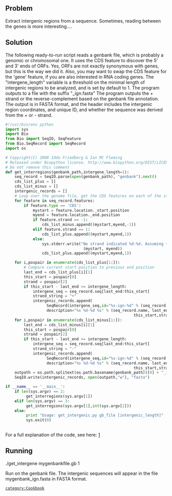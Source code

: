 == Problem ==
Extract intergenic regions from a sequence. Sometimes, reading between the genes is more interesting....

== Solution ==

The following ready-to-run script reads a genbank file, which is probably a genomic or chromosomal one. It uses the CDS feature to discover  the 5' and 3' ends of ORFs. Yes, ORFs are not exactly synonymous with genes, but this is the way we did it. Also, you may want to swap the CDS feature for the 'gene' feature, if you are also interested in RNA coding genes.  The "intergene_length" variable is a threshold on the minimal length of intergenic regions to be analyzed, and is set by default to 1. The program outputs to a file with the suffix "_ign.fasta" The program outputs the + strand or the reverse-complement based on the genbank file annotation. The output is in FASTA format, and the header includes the intergenic region coordinates, and unique ID, and whether the sequence was derived from the + or - strand.

<source lang=python>
#!/usr/bin/env python
import sys
import Bio
from Bio import SeqIO, SeqFeature
from Bio.SeqRecord import SeqRecord
import os

# Copyright(C) 2009 Iddo Friedberg & Ian MC Fleming
# Released under Biopython license. http://www.biopython.org/DIST/LICENSE
# Do not remove this comment
def get_interregions(genbank_path,intergene_length=1):
    seq_record = SeqIO.parse(open(genbank_path), "genbank").next()
    cds_list_plus = []
    cds_list_minus = []
    intergenic_records = []
    # Loop over the genome file, get the CDS features on each of the strands
    for feature in seq_record.features:
        if feature.type == 'CDS':
            mystart = feature.location._start.position
            myend = feature.location._end.position
            if feature.strand == -1:
                cds_list_minus.append((mystart,myend,-1))
            elif feature.strand == 1:
                cds_list_plus.append((mystart,myend,1))
            else:
                sys.stderr.write("No strand indicated %d-%d. Assuming +\n" %
                                  (mystart, myend))
                cds_list_plus.append((mystart,myend,1))

    for i,pospair in enumerate(cds_list_plus[1:]):
        # Compare current start position to previous end position
        last_end = cds_list_plus[i][1]
        this_start = pospair[0]
        strand = pospair[2]
        if this_start - last_end >= intergene_length:
            intergene_seq = seq_record.seq[last_end:this_start]
            strand_string = "+"
            intergenic_records.append(
                  SeqRecord(intergene_seq,id="%s-ign-%d" % (seq_record.name,i),
                  description="%s %d-%d %s" % (seq_record.name, last_end+1,
                                                        this_start,strand_string)))
    for i,pospair in enumerate(cds_list_minus[1:]):
        last_end = cds_list_minus[i][1]
        this_start = pospair[0]
        strand = pospair[2]
        if this_start - last_end >= intergene_length:
            intergene_seq = seq_record.seq[last_end:this_start]
            strand_string = "-"
            intergenic_records.append(
                  SeqRecord(intergene_seq,id="%s-ign-%d" % (seq_record.name,i),
                  description="%s %d-%d %s" % (seq_record.name, last_end+1,
                                                        this_start,strand_string)))
    outpath = os.path.splitext(os.path.basename(genbank_path))[0] + "_ign.fasta"
    SeqIO.write(intergenic_records, open(outpath,"w"), "fasta")

if __name__ == '__main__':
    if len(sys.argv) == 2:
         get_interregions(sys.argv[1])
    elif len(sys.argv) == 3:
         get_interregions(sys.argv[1],int(sys.argv[2]))
    else:
         print "Usage: get_intergenic.py gb_file [intergenic_length]"
         sys.exit(0)
 
</source>

For a full explanation of the code, see here: [http://bytesizebio.net/index.php/2010/02/11/short-bioinformatic-hacks-reading-between-the-genes/]

== Running ==

<bash>
./get_intergene mygenbankfile.gb 1
</bash>

Run on the genbank file. The intergenic sequences will appear in the file mygenbank_ign.fasta in FASTA format.


 [[category:Cookbook]]